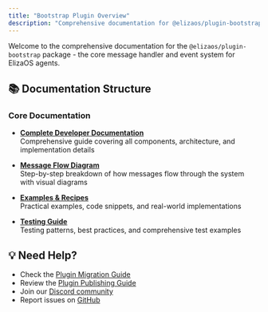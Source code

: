 ```yaml
---
title: "Bootstrap Plugin Overview"
description: "Comprehensive documentation for @elizaos/plugin-bootstrap - the core message handler and event system for ElizaOS agents"
---
```


Welcome to the comprehensive documentation for the `@elizaos/plugin-bootstrap` package - the core message handler and event system for ElizaOS agents.

## 📚 Documentation Structure

### Core Documentation

- **[Complete Developer Documentation](./complete-documentation.mdx)**  
  Comprehensive guide covering all components, architecture, and implementation details

- **[Message Flow Diagram](./message-flow.mdx)**  
  Step-by-step breakdown of how messages flow through the system with visual diagrams

- **[Examples & Recipes](./examples.mdx)**  
  Practical examples, code snippets, and real-world implementations

- **[Testing Guide](./testing-guide.mdx)**  
  Testing patterns, best practices, and comprehensive test examples

## 💡 Need Help?

- Check the [Plugin Migration Guide](/guides/plugin-migration/overview)
- Review the [Plugin Publishing Guide](/guides/plugin-publishing-guide)
- Join our [Discord community](https://discord.gg/ai16z)
- Report issues on [GitHub](https://github.com/elizaos/eliza/issues)

